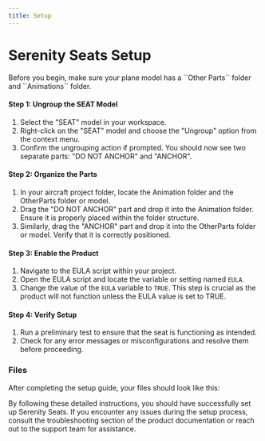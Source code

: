 ---
title: Setup
---

# Serenity Seats Setup

<Callout emoji="⚠️">
  Before you begin, make sure your plane model has a ``Other Parts`` folder and ``Animations`` folder.
</Callout>

#### Step 1: Ungroup the SEAT Model
1. Select the "SEAT" model in your workspace.
2. Right-click on the "SEAT" model and choose the "Ungroup" option from the context menu.
3. Confirm the ungrouping action if prompted. You should now see two separate parts: "DO NOT ANCHOR" and "ANCHOR".

#### Step 2: Organize the Parts
1. In your aircraft project folder, locate the Animation folder and the OtherParts folder or model.
2. Drag the "DO NOT ANCHOR" part and drop it into the Animation folder. Ensure it is properly placed within the folder structure.
3. Similarly, drag the "ANCHOR" part and drop it into the OtherParts folder or model. Verify that it is correctly positioned.

#### Step 3: Enable the Product
1. Navigate to the EULA script within your project.
2. Open the EULA script and locate the variable or setting named `EULA`.
3. Change the value of the `EULA` variable to `TRUE`. This step is crucial as the product will not function unless the EULA value is set to TRUE.

#### Step 4: Verify Setup
1. Run a preliminary test to ensure that the seat is functioning as intended.
2. Check for any error messages or misconfigurations and resolve them before proceeding.

### Files
After completing the setup guide, your files should look like this:

<FileTree>
  <FileTree.Folder name="Workspace" defaultOpen>
    <FileTree.Folder name="Plane">
      <FileTree.Folder name="AnimationParts">
        <FileTree.File name="DO NOT ANCHOR" />
      </FileTree.Folder>
      <FileTree.Folder name="OtherParts">
        <FileTree.File name="ANCHORED" />
      </FileTree.Folder>
    </FileTree.Folder>
  </FileTree.Folder>
</FileTree>

By following these detailed instructions, you should have successfully set up Serenity Seats. If you encounter any issues during the setup process, consult the troubleshooting section of the product documentation or reach out to the support team for assistance.
